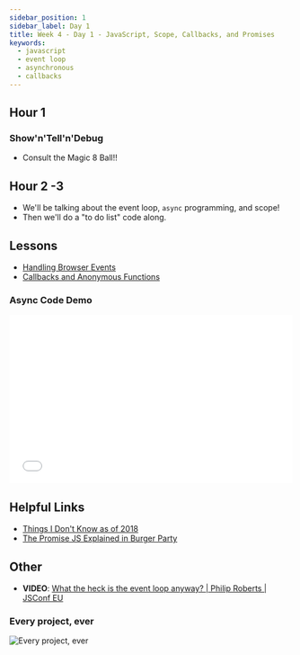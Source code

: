 ```yaml
---
sidebar_position: 1
sidebar_label: Day 1
title: Week 4 - Day 1 - JavaScript, Scope, Callbacks, and Promises
keywords:
  - javascript
  - event loop
  - asynchronous
  - callbacks
---
```


## Hour 1

### Show'n'Tell'n'Debug

- Consult the Magic 8 Ball!!

## Hour 2 -3

- We'll be talking about the event loop, `async` programming, and scope!
- Then we'll do a "to do list" code along.

## Lessons

- [Handling Browser Events](/docs/lessons/handling-user-input/handling-browser-events/)
- [Callbacks and Anonymous Functions](/docs/lessons/solving-problems-using-code-js/callbacks/)

### Async Code Demo

<iframe width="100%" height="300" src="//jsfiddle.net/torchcodelab/fd9a6w3r/2/embedded/js/dark/" allowfullscreen="allowfullscreen" allowpaymentrequest frameborder="0"></iframe>

## Helpful Links

- [Things I Don't Know as of 2018](https://overreacted.io/things-i-dont-know-as-of-2018/)
- [The Promise JS Explained in Burger Party](https://fullstackjournal.wordpress.com/2018/07/06/the-promise-js-explained-i-burger-party/)

## Other

- **VIDEO**: [What the heck is the event loop anyway? | Philip Roberts | JSConf EU](https://www.youtube.com/watch?v=8aGhZQkoFbQ)

### Every project, ever

![Every project, ever](./img/project_lifecycle.jpg)
